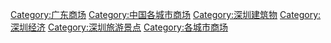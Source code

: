 [[Category:广东商场|Category:广东商场]]
[[Category:中国各城市商场|Category:中国各城市商场]]
[[Category:深圳建筑物|Category:深圳建筑物]]
[[Category:深圳经济|Category:深圳经济]]
[[Category:深圳旅游景点|Category:深圳旅游景点]]
[[Category:各城市商场|Category:各城市商场]]